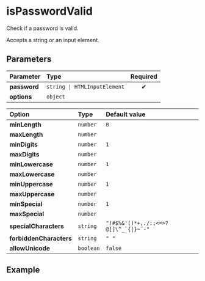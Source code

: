 
# isPasswordValid

Check if a password is valid.

Accepts a string or an input element.

## Parameters

| Parameter    | Type                         | Required |
| :----------- | :--------------------------- | :------: |
| **password** | `string \| HTMLInputElement` |    ✔     |
| **options**  | `object`                     |          |

| Option                  | Type      | Default value                           |
| :---------------------- | :-------- | :-------------------------------------- |
| **minLength**           | `number`  | `8`                                     |
| **maxLength**           | `number`  |                                         |
| **minDigits**           | `number`  | `1`                                     |
| **maxDigits**           | `number`  |                                         |
| **minLowercase**        | `number`  | `1`                                     |
| **maxLowercase**        | `number`  |                                         |
| **minUppercase**        | `number`  | `1`                                     |
| **maxUppercase**        | `number`  |                                         |
| **minSpecial**          | `number`  | `1`                                     |
| **maxSpecial**          | `number`  |                                         |
| **specialCharacters**   | `string`  | ``"!#$%&'()*+,./:;<=>?@[]\^_`{\|}~¨-"`` |
| **forbiddenCharacters** | `string`  | `" "`                                   |
| **allowUnicode**        | `boolean` | `false`                                 |

## Example

<Example password="abcde_F1" />
